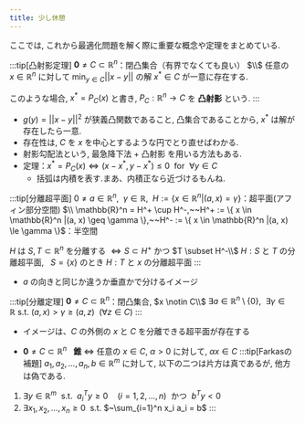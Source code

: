 ```yaml
---
title: 少し休憩
---
```


ここでは, これから最適化問題を解く際に重要な概念や定理をまとめている.

:::tip[凸射影定理]
$\boldsymbol{0} \ne C \subset \mathbb{R}^n$：閉凸集合（有界でなくても良い）
$\\$ 任意の $x \in \mathbb{R}^n$ に対して $\min_{y \in C} ||x - y||$ の解 $x^* \in C$ が一意に存在する.

このような場合, $x^* = P_C(x)$ と書き, $P_C: \mathbb{R}^n \rightarrow C$ を **凸射影** という.
:::
- $g(y) = ||x-y||^2$ が狭義凸関数であること, 凸集合であることから, $x^*$ は解が存在したら一意.
- 存在性は, $C$ を $x$ を中心とするような円でとり直せばわかる.
- 射影勾配法という, 最急降下法 + 凸射影 を用いる方法もある.
- 定理：$x^* = P_C(x) \Leftrightarrow (x - x^*, y - x^*) \le 0~~ \text{for}~~ \forall y \in C$
    - 括弧は内積を表す.まあ、内積正なら近づけるもんね.

:::tip[分離超平面]
$0 \neq a \in \mathbb{R}^n,~~ \gamma \in \mathbb{R},~~ H := \{ x \in \mathbb{R}^n | (a, x) = \gamma \}$：超平面(アフィン部分空間)
$\\ \mathbb{R}^n = H^+ \cup H^-,~~H^+ := \{ x \in \mathbb{R}^n |(a, x) \geq \gamma \},~~H^- := \{ x \in \mathbb{R}^n |(a, x) \le \gamma \}$：半空間

$H$ は $S, T \subset \mathbb{R}^n$ を分離する $\iff S \subset H^+$ かつ $T \subset H^-\\$
$H:S$ と $T$ の分離超平面,  $~~S = \{ x \}$ のとき $H:T$ と $x$ の分離超平面
:::
- $a$ の向きと同じか違うか垂直かで分けるイメージ

:::tip[分離定理]
$\boldsymbol{0} \ne C \subset \mathbb{R}^n$：閉凸集合, $x \notin C\\$
$\exists a \in \mathbb{R}^n \setminus \{ 0 \}, ~~\exists \gamma \in \mathbb{R} ~ \text{s.t.} ~ (a, x) > \gamma \geq (a, z)~~ (\forall z \in C)$
:::
- イメージは、$C$ の外側の $x$ と $C$ を分離できる超平面が存在する

- $\boldsymbol{0} \ne C \subset \mathbb{R}^n~~$ **錐** $\Leftrightarrow$ 任意の $x \in C,~\alpha > 0$ に対して, $\alpha x \in C$
:::tip[Farkasの補題]
$a_1, a_2, \dots, a_n, b \in \mathbb{R}^m$ に対して, 以下の二つは片方は真であるが, 他方は偽である.

1. $\exists y \in \mathbb{R}^m~$ s.t. $~a_i^T y \geq 0 \quad (i = 1, 2, \dots, n)~$ かつ $~b^T y < 0$
2. $\exists x_1, x_2, \dots, x_n \geq 0~$ s.t. $~\sum_{i=1}^n x_i a_i = b$
:::